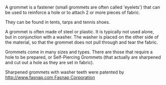 A grommet is a fastener (small grommets are often called 'eyelets') that can be used to reinforce a hole or to attach 2 or more pieces of fabric.

They can be found in tents, tarps and tennis shoes.

A grommet is often made of steel or plastic.
It is typically not used alone, but in conjunction with a washer.
The washer is placed on the other side of the material, so that the grommet does not pull through and tear the fabric.

Grommets come in many sizes and types.
There are those that require a hole to be prepared, or Self-Piercing Grommets (that actually are sharpened and cut out a hole as they are set in fabric).

Sharpened grommets with washer teeth were patented by [[http://www.fasnap.com Fasnap Corporation]]